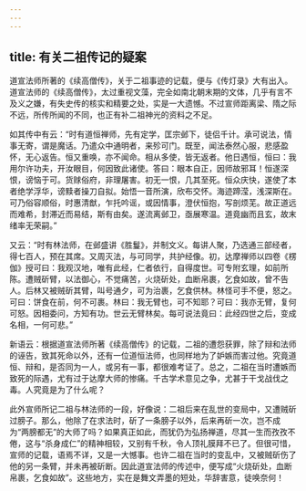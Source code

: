 ```yaml
---
---
---
```

title: 有关二祖传记的疑案
---




道宣法师所著的《续高僧传》，关于二祖事迹的记载，便与《传灯录》大有出入。道宣法师的《续高僧传》，太过重视文藻，完全如南北朝末期的文体，几乎有言不及义之嫌，有失史传的核实和精要之处，实是一大遗憾。不过宣师距离梁、隋之际不远，所传所闻的不同，也正有补二祖神光的资料之不足。

如其传中有云：“时有道恒禅师，先有定学，匡宗邺下，徒侣千计。承可说法，情事无寄，谓是魔话。乃遣众中通明者，来殄可门。既至，闻法泰然心服，悲感盈怀，无心返告。恒又重唤，亦不闻命。相从多使，皆无返者。他日遇恒，恒曰：我用尔许功夫，开汝眼目，何因致此诸使。答曰：眼本自正，因师故邪耳！恒遂深恨，谤恼于可。货赇俗府，非理屠害。初无一恨，几其至死。恒众庆快，遂使了本者绝学浮华，谤黩者操刀自拟。始悟一音所演，欣布交怀。海迹蹄滢，浅深斯在。可乃俗容顺俗，时惠清猷，乍托吟谣，或因情事，澄伏恒抱，写剖烦芜。故正道远而难希，封滞近而易结，斯有由矣。遂流离邺卫，亟展寒温。道竟幽而且玄，故末绪率无荣嗣。”

又云：“时有林法师，在邺盛讲《胜鬘》，并制文义。每讲人聚，乃选通三部经者，得七百人，预在其席。又周灭法，与可同学，共护经像。初，达摩禅师以四卷《楞伽》授可曰：我观汉地，唯有此经，仁者依行，自得度世。可专附玄理，如前所陈。遭贼斫臂，以法御心，不觉痛苦，火烧斫处，血断帛裹，乞食如故，曾不告人。后林又被贼斫其臂，叫号通夕，可为治裹，乞食供林。林怪可手不便，怒之。可曰：饼食在前，何不可裹。林曰：我无臂也，可不知耶？可曰：我亦无臂，复何可怒。因相委问，方知有功。世云无臂林矣。每可说法竟曰：此经四世之后，变成名相，一何可悲。”

新语云：根据道宣法师所著《续高僧传》的记载，二祖的遭怨获罪，除了辩和法师的诬告，致其死命以外，还有一位道恒法师，也同样地为了妒嫉而害过他。究竟道恒、辩和，是否同为一人，或另有一事，都很难考证了。总之，二祖在当时遭嫉而致死的际遇，尤有过于达摩大师的惨痛。千古学术意见之争，尤甚于干戈战伐之毒。人究竟是为了什么呢？

此外宣师所记二祖与林法师的一段，好像说：二祖后来在乱世的变局中，又遭贼斫过膀子。那么，他除了在求法时，斫了一条膀子以外，后来再斫一次，岂不成为“两膀都无”的大师了吗？如果真正如此，而犹仍为弘扬禅道，尽其一生而孜孜不倦，这与“杀身成仁”的精神相较，又别有千秋，令人顶礼膜拜不已了。但很可惜，宣师的记载，语焉不详，又是一大憾事。也许二祖在当时的变乱中，又被贼斫伤了他的另一条臂，并未再被斫断。因此道宣法师的传述中，便写成“火烧斫处，血断帛裹，乞食如故”。这些地方，实在是舞文弄墨的短处，华辞害意，徒唤奈何！
